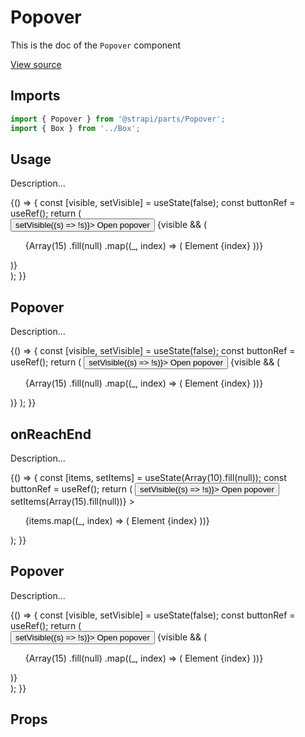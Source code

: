 <!--- Popover.stories.mdx --->


<Meta title="Design System/Molecules/Popover" component={Popover} />

# Popover

This is the doc of the `Popover` component

[View source](https://github.com/strapi/parts/tree/develop/packages/strapi-parts/src/Popover)

## Imports

```js
import { Popover } from '@strapi/parts/Popover';
import { Box } from '../Box';
```

## Usage

Description...

<Canvas>
  <Story name="centered">
    {() => {
      const [visible, setVisible] = useState(false);
      const buttonRef = useRef();
      return (
        <div style={{ marginLeft: '200px' }}>
          <button ref={buttonRef} onClick={() => setVisible((s) => !s)}>
            Open popover
          </button>
          {visible && (
            <Popover centered source={buttonRef} spacingTop={4}>
              <ul style={{ width: '200px' }}>
                {Array(15)
                  .fill(null)
                  .map((_, index) => (
                    <Box key={index} padding={3} as="li">
                      Element {index}
                    </Box>
                  ))}
              </ul>
            </Popover>
          )}
        </div>
      );
    }}
  </Story>
</Canvas>

## Popover

Description...

<Canvas>
  <Story name="base">
    {() => {
      const [visible, setVisible] = useState(false);
      const buttonRef = useRef();
      return (
        <Box padding={10}>
          <button ref={buttonRef} onClick={() => setVisible((s) => !s)}>
            Open popover
          </button>
          {visible && (
            <Popover source={buttonRef} spacingTop={4}>
              <ul style={{ width: '200px' }}>
                {Array(15)
                  .fill(null)
                  .map((_, index) => (
                    <Box key={index} padding={3} as="li">
                      Element {index}
                    </Box>
                  ))}
              </ul>
            </Popover>
          )}
        </Box>
      );
    }}
  </Story>
</Canvas>

## onReachEnd

Description...

<Canvas>
  <Story name="onReachEnd">
    {() => {
      const [items, setItems] = useState(Array(10).fill(null));
      const buttonRef = useRef();
      return (
        <Box padding={10}>
          <button ref={buttonRef} onClick={() => setVisible((s) => !s)}>
            Open popover
          </button>
          <Popover
            source={buttonRef}
            spacingTop={4}
            id="on-reach-end"
            intersectionId="test-123"
            onReachEnd={() => setItems(Array(15).fill(null))}
          >
            <ul style={{ width: '200px' }} id="list" tabIndex={-1}>
              {items.map((_, index) => (
                <Box key={index} padding={3} as="li" id={`item-${index}`}>
                  Element {index}
                </Box>
              ))}
            </ul>
          </Popover>
        </Box>
      );
    }}
  </Story>
</Canvas>

## Popover

Description...

<Canvas>
  <Story name="overflow-right">
    {() => {
      const [visible, setVisible] = useState(false);
      const buttonRef = useRef();
      return (
        <Row justifyContent="flex-end">
          <div>
            <button ref={buttonRef} onClick={() => setVisible((s) => !s)}>
              Open popover
            </button>
            {visible && (
              <Popover centered source={buttonRef} spacingTop={4}>
                <ul style={{ width: '200px' }}>
                  {Array(15)
                    .fill(null)
                    .map((_, index) => (
                      <Box key={index} padding={3} as="li">
                        Element {index}
                      </Box>
                    ))}
                </ul>
              </Popover>
            )}
          </div>
        </Row>
      );
    }}
  </Story>
</Canvas>


## Props

<!-- TODO: how do we show the props for PopoverContent?-->

<ArgsTable of={Popover} />
